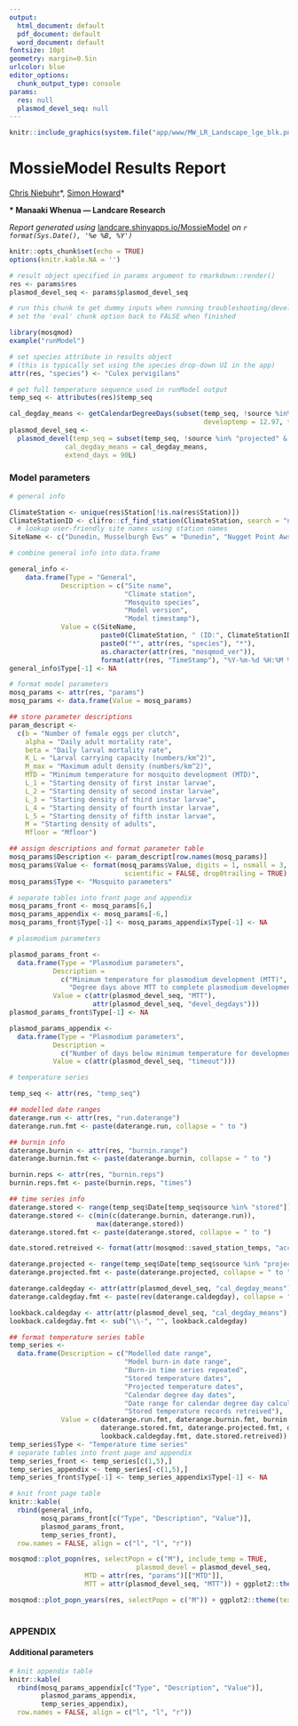 ```yaml
---
output:
  html_document: default
  pdf_document: default
  word_document: default
fontsize: 10pt
geometry: margin=0.5in
urlcolor: blue
editor_options:
  chunk_output_type: console
params:
  res: null
  plasmod_devel_seq: null
---
```


<!-- [![](images/MW_LR_Landscape_lge_blk-01.png){width="200"}](https://www.landcareresearch.co.nz/)   -->

```r
knitr::include_graphics(system.file("app/www/MW_LR_Landscape_lge_blk.png", package = "mosqmod"))
```

# MossieModel Results Report

[Chris Niebuhr](https://www.landcareresearch.co.nz/about-us/our-people/chris-niebuhr){target="_blank"}\*, [Simon Howard](https://www.landcareresearch.co.nz/about-us/our-people/simon-howard){target="_blank"}\*

**\* Manaaki Whenua --- Landcare Research**

*Report generated using* [landcare.shinyapps.io/MossieModel](https://landcare.shinyapps.io/MossieModel/){target="_blank"} *on `r format(Sys.Date(), '%e %B, %Y')`*

```r
knitr::opts_chunk$set(echo = TRUE)
options(knitr.kable.NA = '')
```

```r

# result object specified in params argument to rmarkdown::render()
res <- params$res
plasmod_devel_seq <- params$plasmod_devel_seq

```

```r

# run this chunk to get dummy inputs when running troubleshooting/developing the markdown document
# set the 'eval' chunk option back to FALSE when finished

library(mosqmod)
example("runModel")

# set species attribute in results object 
# (this is typically set using the species drop-down UI in the app)
attr(res, "species") <- "Culex pervigilans"

# get full temperature sequence used in runModel output
temp_seq <- attributes(res)$temp_seq

cal_degday_means <- getCalendarDegreeDays(subset(temp_seq, !source %in% "projected"), 
                                                 developtemp = 12.97, timeout = 30L)
plasmod_devel_seq <- 
  plasmod_devel(temp_seq = subset(temp_seq, !source %in% "projected" & Date %in% res$Date),
              cal_degday_means = cal_degday_means,
              extend_days = 90L)

```

### Model parameters

```r

# general info

ClimateStation <- unique(res$Station[!is.na(res$Station)])
ClimateStationID <- clifro::cf_find_station(ClimateStation, search = "name")[["agent"]]
  # lookup user-friendly site names using station names
SiteName <- c("Dunedin, Musselburgh Ews" = "Dunedin", "Nugget Point Aws" = "Catlins")[ClimateStation]

# combine general info into data.frame

general_info <- 
    data.frame(Type = "General", 
             Description = c("Site name", 
                             "Climate station",
                             "Mosquito species",
                             "Model version",
                             "Model timestamp"),
             Value = c(SiteName, 
                       paste0(ClimateStation, " (ID:", ClimateStationID, ")"),
                       paste0("*", attr(res, "species"), "*"),
                       as.character(attr(res, "mosqmod_ver")),
                       format(attr(res, "TimeStamp"), "%Y-%m-%d %H:%M %Z")))
general_info$Type[-1] <- NA

# format model parameters
mosq_params <- attr(res, "params")
mosq_params <- data.frame(Value = mosq_params)

## store parameter descriptions
param_descript <- 
  c(b = "Number of female eggs per clutch", 
    alpha = "Daily adult mortality rate", 
    beta = "Daily larval mortality rate", 
    K_L = "Larval carrying capacity (numbers/km^2)", 
    M_max = "Maximum adult density (numbers/km^2)", 
    MTD = "Minimum temperature for mosquito development (MTD)", 
    L_1 = "Starting density of first instar larvae", 
    L_2 = "Starting density of second instar larvae",
    L_3 = "Starting density of third instar larvae",
    L_4 = "Starting density of fourth instar larvae",
    L_5 = "Starting density of fifth instar larvae",
    M = "Starting density of adults",
    Mfloor = "Mfloor")

## assign descriptions and format parameter table
mosq_params$Description <- param_descript[row.names(mosq_params)]
mosq_params$Value <- format(mosq_params$Value, digits = 1, nsmall = 3, 
                             scientific = FALSE, drop0trailing = TRUE)
mosq_params$Type <- "Mosquito parameters"

# separate tables into front page and appendix
mosq_params_front <- mosq_params[6,]
mosq_params_appendix <- mosq_params[-6,]
mosq_params_front$Type[-1] <- mosq_params_appendix$Type[-1] <- NA

# plasmodium parameters

plasmod_params_front <- 
  data.frame(Type = "Plasmodium parameters", 
           Description = 
             c("Minimum temperature for plasmodium development (MTT)", 
               "Degree days above MTT to complete plasmodium development"), 
           Value = c(attr(plasmod_devel_seq, "MTT"), 
                     attr(plasmod_devel_seq, "devel_degdays")))
plasmod_params_front$Type[-1] <- NA

plasmod_params_appendix <- 
  data.frame(Type = "Plasmodium parameters", 
           Description = 
             c("Number of days below minimum temperature for development that reset degree days"), 
           Value = c(attr(plasmod_devel_seq, "timeout")))

# temperature series

temp_seq <- attr(res, "temp_seq")

## modelled date ranges
daterange.run <- attr(res, "run.daterange")
daterange.run.fmt <- paste(daterange.run, collapse = " to ")

## burnin info
daterange.burnin <- attr(res, "burnin.range")
daterange.burnin.fmt <- paste(daterange.burnin, collapse = " to ")

burnin.reps <- attr(res, "burnin.reps")
burnin.reps.fmt <- paste(burnin.reps, "times")

## time series info
daterange.stored <- range(temp_seq$Date[temp_seq$source %in% "stored"])
daterange.stored <- c(min(c(daterange.burnin, daterange.run)),
                      max(daterange.stored))
daterange.stored.fmt <- paste(daterange.stored, collapse = " to ")

date.stored.retreived <- format(attr(mosqmod::saved_station_temps, "access.date"), "%Y-%m-%d")

daterange.projected <- range(temp_seq$Date[temp_seq$source %in% "projected"])
daterange.projected.fmt <- paste(daterange.projected, collapse = " to ")

daterange.caldegday <- attr(attr(plasmod_devel_seq, "cal_degday_means"), "start_end_dates")
daterange.caldegday.fmt <- paste(rev(daterange.caldegday), collapse = " to ")

lookback.caldegday <- attr(attr(plasmod_devel_seq, "cal_degday_means"), "lookback")
lookback.caldegday.fmt <- sub("\\-", "", lookback.caldegday)

## format temperature series table
temp_series <- 
  data.frame(Description = c("Modelled date range", 
                             "Model burn-in date range",
                             "Burn-in time series repeated",
                             "Stored temperature dates",
                             "Projected temperature dates",
                             "Calendar degree day dates",
                             "Date range for calendar degree day calculation",
                             "Stored temperature records retreived"), 
             Value = c(daterange.run.fmt, daterange.burnin.fmt, burnin.reps.fmt,
                       daterange.stored.fmt, daterange.projected.fmt, daterange.caldegday.fmt,
                       lookback.caldegday.fmt, date.stored.retreived))
temp_series$Type <- "Temperature time series"
# separate tables into front page and appendix
temp_series_front <- temp_series[c(1,5),]
temp_series_appendix <- temp_series[-c(1,5),]
temp_series_front$Type[-1] <- temp_series_appendix$Type[-1] <- NA
```

```r
# knit front page table
knitr::kable(
  rbind(general_info, 
        mosq_params_front[c("Type", "Description", "Value")], 
        plasmod_params_front,
        temp_series_front), 
  row.names = FALSE, align = c("l", "l", "r"))
```

<!-- Here is a footnote reference,[^1] and another.[^longnote] -->

```r

mosqmod::plot_popn(res, selectPopn = c("M"), include_temp = TRUE, 
                                plasmod_devel = plasmod_devel_seq, 
                   MTD = attr(res, "params")[["MTD"]], 
                   MTT = attr(plasmod_devel_seq, "MTT")) + ggplot2::theme(text = ggplot2::element_text(size = 10)) #, line = ggplot2::element_line(size = 5))
```

```r

mosqmod::plot_popn_years(res, selectPopn = c("M")) + ggplot2::theme(text = ggplot2::element_text(size = 10))
                                                 
```

\newpage

### APPENDIX

#### Additional parameters

```r
# knit appendix table
knitr::kable(
  rbind(mosq_params_appendix[c("Type", "Description", "Value")], 
        plasmod_params_appendix,
        temp_series_appendix), 
  row.names = FALSE, align = c("l", "l", "r"))
```
